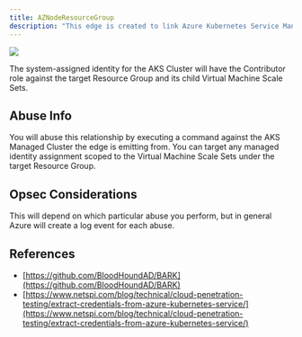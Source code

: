 ---
title: AZNodeResourceGroup
description: "This edge is created to link Azure Kubernetes Service Managed Clusters to the Virtual Machine Scale Sets they use to execute commands on."
---

<Frame>
  <img src="/assets/image-2-1.png"/>
</Frame>


The system-assigned identity for the AKS Cluster will have the Contributor role against the target Resource Group and its child Virtual Machine Scale Sets.

## Abuse Info

You will abuse this relationship by executing a command against the AKS Managed Cluster the edge is emitting from. You can target any managed identity assignment scoped to the Virtual Machine Scale Sets under the target Resource Group.

## Opsec Considerations

This will depend on which particular abuse you perform, but in general Azure will create a log event for each abuse.

## References

* [https://github.com/BloodHoundAD/BARK](https://github.com/BloodHoundAD/BARK)
* [https://www.netspi.com/blog/technical/cloud-penetration-testing/extract-credentials-from-azure-kubernetes-service/](https://www.netspi.com/blog/technical/cloud-penetration-testing/extract-credentials-from-azure-kubernetes-service/)
